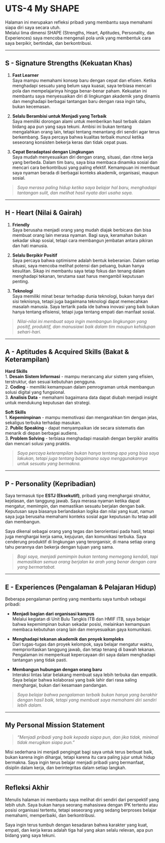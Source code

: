 # UTS-4 My SHAPE

Halaman ini merupakan refleksi pribadi yang membantu saya memahami siapa diri saya secara utuh.  
Melalui lima dimensi SHAPE (Strengths, Heart, Aptitudes, Personality, dan Experiences) 
saya mencoba mengenali pola unik yang membentuk cara saya berpikir, bertindak, dan berkontribusi.

---

## S - Signature Strengths (Kekuatan Khas)

1. **Fast Learner**  
   Saya mampu memahami konsep baru dengan cepat dan efisien. Ketika menghadapi sesuatu yang belum saya kuasai, saya terbiasa mencari pola dan mempelajarinya hingga benar-benar paham. Kekuatan ini membantu saya menyesuaikan diri di lingkungan akademik yang dinamis dan menghadapi berbagai tantangan baru dengan rasa ingin tahu, bukan kecemasan.

2. **Selalu Berambisi untuk Menjadi yang Terbaik**  
   Saya memiliki dorongan alami untuk memberikan hasil terbaik dalam bidang apa pun yang saya tekuni. Ambisi ini bukan tentang mengalahkan orang lain, tetapi tentang menantang diri sendiri agar terus berkembang. Saya percaya bahwa kualitas terbaik muncul ketika seseorang konsisten bekerja keras dan tidak cepat puas.

3. **Cepat Beradaptasi dengan Lingkungan**  
   Saya mudah menyesuaikan diri dengan orang, situasi, dan ritme kerja yang berbeda. Dalam tim baru, saya bisa membaca dinamika sosial dan mencari cara berkontribusi yang paling efektif. Kemampuan ini membuat saya nyaman berada di berbagai konteks akademik, organisasi, maupun sosial.

> *Saya merasa paling hidup ketika saya belajar hal baru, menghadapi tantangan sulit, dan melihat hasil nyata dari usaha saya.*

---

## H - Heart (Nilai & Gairah)

1. **Friendly**  
   Saya berusaha menjadi orang yang mudah diajak berbicara dan bisa membuat orang lain merasa nyaman. Bagi saya, keramahan bukan sekadar sikap sosial, tetapi cara membangun jembatan antara pikiran dan hati manusia.

2. **Selalu Berpikir Positif**  
   Saya percaya bahwa optimisme adalah bentuk keberanian. Dalam setiap situasi, saya mencoba melihat potensi dan peluang, bukan hanya kesulitan. Sikap ini membantu saya tetap fokus dan tenang dalam menghadapi tekanan, terutama saat harus mengambil keputusan penting.

3. **Teknologi**  
   Saya memiliki minat besar terhadap dunia teknologi, bukan hanya dari sisi teknisnya, tetapi juga bagaimana teknologi dapat memecahkan masalah manusia. Saya tertarik pada ide bahwa inovasi yang baik bukan hanya tentang efisiensi, tetapi juga tentang empati dan manfaat sosial.

> *Nilai-nilai ini membuat saya ingin membangun lingkungan yang positif, produktif, dan manusiawi baik dalam tim maupun kehidupan sehari-hari.*

---

## A - Aptitudes & Acquired Skills (Bakat & Keterampilan)

**Hard Skills**  
1. **Desain Sistem Informasi** - mampu merancang alur sistem yang efisien, terstruktur, dan sesuai kebutuhan pengguna.  
2. **Coding** - memiliki kemampuan dalam pemrograman untuk membangun solusi digital yang fungsional.  
3. **Analisis Data** - memahami bagaimana data dapat diubah menjadi insight untuk mendukung keputusan dan strategi.

**Soft Skills**  
1. **Kepemimpinan** - mampu memotivasi dan mengarahkan tim dengan jelas, sekaligus terbuka terhadap masukan.  
2. **Public Speaking** - dapat menyampaikan ide secara sistematis dan menarik di depan berbagai audiens.  
3. **Problem Solving** - terbiasa menghadapi masalah dengan berpikir analitis dan mencari solusi yang praktis.

> *Saya percaya keterampilan bukan hanya tentang apa yang bisa saya lakukan, tetapi juga tentang bagaimana saya menggunakannya untuk sesuatu yang bermakna.*

---

## P - Personality (Kepribadian)

Saya termasuk tipe **ESTJ (Eksekutif)**, pribadi yang menghargai struktur, kejelasan, dan tanggung jawab. Saya merasa nyaman ketika dapat mengatur, memimpin, dan memastikan sesuatu berjalan dengan baik. Keputusan saya biasanya berlandaskan logika dan nilai yang kuat, namun saya juga berusaha memahami konteks sosial agar keputusan itu tetap adil dan membangun.  

Saya dikenal sebagai orang yang tegas dan berorientasi pada hasil, tetapi juga menghargai kerja sama, kejujuran, dan komunikasi terbuka. Saya cenderung produktif di lingkungan yang terorganisir, di mana setiap orang tahu perannya dan bekerja dengan tujuan yang sama.

> *Bagi saya, menjadi pemimpin bukan tentang memegang kendali, tapi memastikan semua orang berjalan ke arah yang benar dengan cara yang bermartabat.*

---

## E - Experiences (Pengalaman & Pelajaran Hidup)

Beberapa pengalaman penting yang membantu saya tumbuh sebagai pribadi:

- **Menjadi bagian dari organisasi kampus**  
  Melalui kegiatan di Unit Bulu Tangkis ITB dan HMIF ITB, saya belajar bahwa kepemimpinan bukan sekadar posisi, melainkan kemampuan membaca kebutuhan orang lain dan menyesuaikan gaya komunikasi.

- **Menghadapi tekanan akademik dan proyek kompleks**  
  Dari tugas-tugas dan proyek kelompok, saya belajar mengatur waktu, memprioritaskan tanggung jawab, dan tetap tenang di bawah tekanan. Pengalaman ini memperkuat kepercayaan diri saya dalam menghadapi tantangan yang tidak pasti.

- **Membangun hubungan dengan orang baru**  
  Interaksi lintas latar belakang membuat saya lebih terbuka dan empatik. Saya belajar bahwa kolaborasi yang baik lahir dari rasa saling menghargai, bukan dari kesamaan pandangan.

> *Saya belajar bahwa pengalaman terbaik bukan hanya yang berakhir dengan hasil baik, tetapi yang membuat saya memahami diri sendiri lebih dalam.*

---

## My Personal Mission Statement

> *“Menjadi pribadi yang baik kepada siapa pun, dan jika tidak, minimal tidak merugikan siapa pun.”*

Misi sederhana ini menjadi pengingat bagi saya untuk terus berbuat baik, bukan karena ingin dihargai, tetapi karena itu cara paling jujur untuk hidup bermakna. Saya ingin terus belajar menjadi pribadi yang bermanfaat, disiplin dalam kerja, dan berintegritas dalam setiap langkah.

---

## Refleksi Akhir

Menulis halaman ini membantu saya melihat diri sendiri dari perspektif yang lebih utuh. Saya bukan hanya seorang mahasiswa dengan IPK tertentu atau posisi organisasi tertentu, tetapi seseorang yang sedang berproses belajar memahami, memperbaiki, dan berkontribusi.  

Saya ingin terus tumbuh dengan kesadaran bahwa karakter yang kuat, empati, dan kerja keras adalah tiga hal yang akan selalu relevan, apa pun bidang yang saya tekuni.
